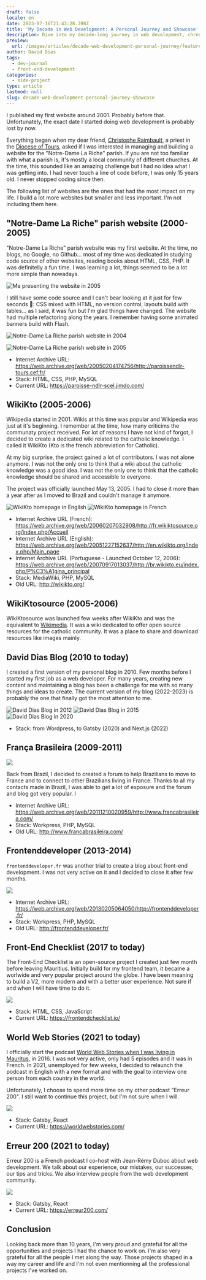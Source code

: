 ```yaml
---
draft: false
locale: en
date: 2023-07-16T21:43:28.398Z
title: 'My Decade in Web Development: A Personal Journey and Showcase'
description: Dive into my decade-long journey in web development, chronicling key projects that have shaped my career.
preview:
  url: /images/articles/decade-web-development-personal-journey/featured.jpg
author: David Dias
tags:
  - dev-journal
  - front-end-development
categories:
  - side-project
type: article
lastmod: null
slug: decade-web-development-personal-journey-showcase
---
```


I published my first website around 2001. Probably before that. Unfortunately, the exact date I started doing web development is probably lost by now.

Everything began when my dear friend, [Christophe Raimbault](https://www.la-croix.com/Religion/Catholicisme/France/Pere-Christophe-Raimbault-Il-faut-vivre-lEvangile-pouvoir-transmettre-2018-05-20-1200940389), a priest in the [Diocese of Tours](https://en.wikipedia.org/wiki/Roman_Catholic_Archdiocese_of_Tours), asked if I was interested in managing and building a website for the "Notre-Dame La Riche" parish. If you are not too familiar with what a parish is, it's mostly a local community of different churches. At the time, this sounded like an amazing challenge but I had no idea what I was getting into. I had never touch a line of code before, I was only 15 years old. I never stopped coding since then.

The following list of websites are the ones that had the most impact on my life. I build a lot more websites but smaller and less important. I'm not including them here.

## "Notre-Dame La Riche" parish website (2000-2005)

"Notre-Dame La Riche" parish website was my first website. At the time, no blogs, no Google, no Github... most of my time was dedicated in studying code source of other websites, reading books about HTML, CSS, PHP. It was definitelly a fun time. I was learning a lot, things seemed to be a lot more simple than nowadays.

![](/images/articles/decade-web-development-personal-journey/david-dias-present-ndlr.jpg 'Me presenting the website in 2005')

I still have some code source and I can't bear looking at it just for few seconds 🤣: CSS mixed with HTML, no version control, layouts build with tables... as I said, it was fun but I'm glad things have changed. The website had multiple refactoring along the years. I remember having some animated banners build with Flash.

![](/images/articles/decade-web-development-personal-journey/paroisse-ndrl-2004.jpg 'Notre-Dame La Riche parish website in 2004')

![](/images/articles/decade-web-development-personal-journey/paroisse-ndlr-2005.jpg 'Notre-Dame La Riche parish website in 2005')

- Internet Archive URL: https://web.archive.org/web/20050204174756/http://paroissendlr-tours.cef.fr/
- Stack: HTML, CSS, PHP, MySQL
- Current URL: https://paroisse-ndlr-scel.jimdo.com/

## WikiKto (2005-2006)

Wikipedia started in 2001. Wikis at this time was popular and Wikipedia was just at it's beginning. I remember at the time, how many criticims the communaty project received. For lot of reasons I have not kind of forgot, I decided to create a dedicated wiki related to the catholic knowledge. I called it WikiKto (Kto is the french abbreviation for Catholic).

At my big surprise, the project gained a lot of contributors. I was not alone anymore. I was not the only one to think that a wiki about the catholic knowledge was a good idea. I was not the only one to think that the catholic knowledge should be shared and accessible to everyone.

The project was officially launched May 13, 2005. I had to close it more than a year after as I moved to Brazil and couldn't manage it anymore.

![](/images/articles/decade-web-development-personal-journey/wikikto-en.jpg 'WikiKto homepage in English')
![](/images/articles/decade-web-development-personal-journey/wikikto-fr.jpg 'WikiKto homepage in French')

- Internet Archive URL (French): https://web.archive.org/web/20060207032908/http://fr.wikiktosource.org/index.php/Accueil
- Internet Archive URL (English): https://web.archive.org/web/20051227152637/http://en.wikikto.org/index.php/Main_page
- Internet Archive URL (Portuguese - Launched October 12, 2006): https://web.archive.org/web/20070917013037/http://br.wikikto.eu/index.php/P%C3%A1gina_principal
- Stack: MediaWiki, PHP, MySQL
- Old URL: http://wikikto.org/

## WikiKtosource (2005-2006)

WikiKtosource was launched few weeks after WikiKto and was the equivalent to [Wikimedia](https://meta.wikimedia.org/wiki/Main_Page). It was a wiki dedicated to offer open source resources for the catholic community. It was a place to share and download resources like images mainly.

## David Dias Blog (2010 to today)

I created a first version of my personal blog in 2010. Few months before I started my first job as a web developer. For many years, creating new content and maintaining a blog has been a challenge for me with so many things and ideas to create. The current version of my blog (2022-2023) is probably the one that finally got the most attention to me.

![](/images/articles/decade-web-development-personal-journey/david-dias-blog-2012.jpg 'David Dias Blog in 2012')
![](/images/articles/decade-web-development-personal-journey/david-dias-blog-2015.jpg 'David Dias Blog in 2015')
![](/images/articles/decade-web-development-personal-journey/david-dias-blog-2020.jpg 'David Dias Blog in 2020')

- Stack: from Wordpress, to Gatsby (2020) and Next.js (2022)

## França Brasileira (2009-2011)

![](/images/articles/decade-web-development-personal-journey/franca-brasileira-logo.jpg)

Back from Brazil, I decided to created a forum to help Brazilians to move to France and to connect to other Brazilians living in France. Thanks to all my contacts made in Brazil, I was able to get a lot of exposure and the forum and blog got very popular. I

- Internet Archive URL: https://web.archive.org/web/20111210020959/http://www.francabrasileira.com/
- Stack: Workpress, PHP, MySQL
- Old URL: http://www.francabrasileira.com/

## Frontenddeveloper (2013-2014)

`frontenddeveloper.fr` was another trial to create a blog about front-end development. I was not very active on it and I decided to close it after few months.

![](/images/articles/decade-web-development-personal-journey/frontenddev-fr.jpg)

- Internet Archive URL: https://web.archive.org/web/20130205064050/http://frontenddeveloper.fr/
- Stack: Workpress, PHP, MySQL
- Old URL: http://frontenddeveloper.fr/

## Front-End Checklist (2017 to today)

The Front-End Checklist is an open-source project I created just few month before leaving Mauritius. Initially build for my frontend team, it became a worlwide and very popular project around the globe. I have been meaning to build a V2, more modern and with a better user experience. Not sure if and when I will have time to do it.

![](/images/articles/decade-web-development-personal-journey/frontendchecklist.jpg)

- Stack: HTML, CSS, JavaScript
- Current URL: https://frontendchecklist.io/

## World Web Stories (2021 to today)

I officially start the podcast [World Web Stories when I was living in Mauritus](https://www.youtube.com/watch?v=qYtcNF7cuGU&list=PLVrgPXb9LZwjRK2cL1uQ0IllT9Ljokxrz), in 2016. I was not very active, only had 5 episodes and it was in French. In 2021, unemployed for few weeks, I decided to relaunch the podcast in English with a new format and with the goal to interview one person from each country in the world.

Unfortunately, I choose to spend more time on my other podcast "Erreur 200". I still want to continue this project, but I'm not sure when I will.

![](/images/articles/decade-web-development-personal-journey/worldwebstories-podcast.jpg)

- Stack: Gatsby, React
- Current URL: https://worldwebstories.com/

## Erreur 200 (2021 to today)

Erreur 200 is a French podcast I co-host with Jean-Rémy Duboc about web development. We talk about our experience, our mistakes, our successes, our tips and tricks. We also interview people from the web development community.

![](/images/articles/decade-web-development-personal-journey/erreur-200.jpg)

- Stack: Gatsby, React
- Current URL: https://erreur200.com/

## Conclusion

Looking back more than 10 years, I'm very proud and grateful for all the opportunities and projects I had the chance to work on. I'm also very grateful for all the people I met along the way. Those projects shaped in a way my career and life and I'm not even mentionning all the professional projects I've worked on.
